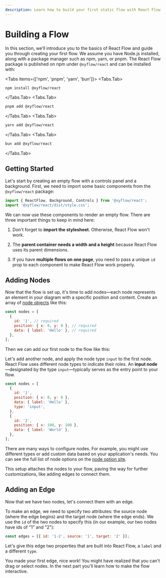 ```yaml
---
description: Learn how to build your first static flow with React Flow.
---
```



# Building a Flow

In this section, we’ll introduce you to the basics of React Flow and guide you through creating your first flow. We assume you have Node.js installed, along with a package manager such as npm, yarn, or pnpm. The React Flow package is published on npm under `@xyflow/react` and can be installed with:

<Tabs items={['npm', 'pnpm', 'yarn', 'bun']}>
  <Tabs.Tab>
```bash copy
npm install @xyflow/react
```

  </Tabs.Tab>
  <Tabs.Tab>

```bash copy
pnpm add @xyflow/react
```

  </Tabs.Tab>
    <Tabs.Tab>

```bash copy
yarn add @xyflow/react
```

  </Tabs.Tab>
  <Tabs.Tab>

```bash copy
bun add @xyflow/react
```

</Tabs.Tab>
</Tabs>

## Getting Started

Let's start by creating an empty flow with a controls panel and a background. First, we need to import some basic components from the `@xyflow/react` package:

```js
import { ReactFlow, Background, Controls } from '@xyflow/react';
import '@xyflow/react/dist/style.css';
```

We can now use these components to render an empty flow. There are three important things to keep in mind here:

1. Don't forget to **import the stylesheet**. Otherwise, React Flow won't work.

2. The **parent container needs a width and a height** because React Flow uses its parent dimensions.

3. If you have **multiple flows on one page**, you need to pass a unique `id` prop to each component to make React Flow work properly.

<RemoteCodeViewer route="learn/getting-started-1" framework="react" />

## Adding Nodes

Now that the flow is set up, it's time to add nodes—each node represents an element in your diagram with a specific position and content. Create an array of [node objects](/api-reference/types/node) like this:

```js
const nodes = [
  {
    id: '1', // required
    position: { x: 0, y: 0 }, // required
    data: { label: 'Hello' }, // required
  },
];
```

Then we can add our first node to the flow like this:

<RemoteCodeViewer route="learn/getting-started-2" framework="react" />

Let's add another node, and apply the node type `input` to the first node. React Flow uses different node types to indicate their roles. An **input node**—designated by the type `input`—typically serves as the entry point to your flow.

```js
const nodes = [
  {
    id: '1',
    position: { x: 0, y: 0 },
    data: { label: 'Hello' },
    type: 'input',
  },
  {
    id: '2',
    position: { x: 100, y: 100 },
    data: { label: 'World' },
  },
];
```

<RemoteCodeViewer route="learn/getting-started-3" framework="react" />

There are many ways to configure nodes. For example, you might use different types or add custom data based on your application's needs. You can see the full list of node options on the [node option site](/api-reference/types/node).

This setup attaches the nodes to your flow, paving the way for further customizations, like adding edges to connect them.

## Adding an Edge

Now that we have two nodes, let's connect them with an edge.

To make an edge, we need to specify two attributes: the source node (where the edge begins) and the target node (where the edge ends). We use the `id` of the two nodes to specify this (in our example, our two nodes have ids of "1" and "2"):

```js
const edges = [{ id: '1-2', source: '1', target: '2' }];
```

<RemoteCodeViewer route="learn/getting-started-4" framework="react" />

Let's give this edge two properties that are built into React Flow, a `label` and a different `type`.

<RemoteCodeViewer route="learn/getting-started-5" framework="react" />

You made your first edge, nice work! You might have realized that you can't drag or select nodes. In the next part you'll learn how to make the flow interactive.
